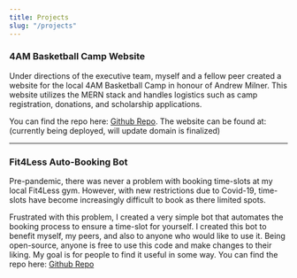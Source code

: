 ```yaml
---
title: Projects
slug: "/projects"
---
```


### 4AM Basketball Camp Website

Under directions of the executive team, myself and a fellow peer created a website for the local 4AM Basketball Camp in honour of Andrew Milner.
This website utilizes the MERN stack and handles logistics such as camp registration, donations, and scholarship applications.

You can find the repo here: [Github Repo](https://github.com/Liam-So/4AM_basketball). The website can be found at: (currently being deployed, will update domain is finalized)

---

### Fit4Less Auto-Booking Bot

Pre-pandemic, there was never a problem with booking time-slots at my local Fit4Less gym.
However, with new restrictions due to Covid-19, time-slots have become increasingly difficult to book as there limited spots.

Frustrated with this problem, I created a very simple bot that automates the booking process to ensure a time-slot for yourself.
I created this bot to benefit myself, my peers, and also to anyone who would like to use it.
Being open-source, anyone is free to use this code and make changes to their liking.
My goal is for people to find it useful in some way. You can find the repo here: [Github Repo](https://github.com/ryan-hong/Fit4Less-Bot)
